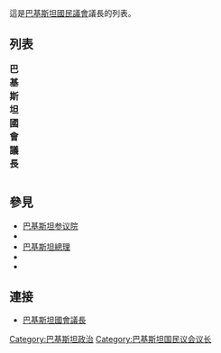 這是[[巴基斯坦|巴基斯坦]][[巴基斯坦國民議會|國民議會]]議長的列表。
{{Politics of Pakistan}}

== 列表 ==
{| class=wikitable border="1" cellpadding="3" cellspacing="2" align="center"
|+'''巴基斯坦國會議長'''
|-
|-
| 任
| 名字
| 稱號
| 任期

|-
| 1
| [[穆罕默德·阿里·真納|穆罕默德·阿里·真納]] 
| 首長
| 1947年8月11日至1948年9月11日
|-
| 2
| {{tsl|en|Maulvi Tamizuddin Khan|穆里夫·泰米茲丁·汗|穆里夫·泰米茲丁·汗}}）
| 首長
| 1948年12月14日至1954年10月24日
|-
| 3
| {{tsl|en|Abdul Wahab Khan|阿卜杜勒·瓦哈卜·汗|阿卜杜勒·瓦哈卜·汗}}）
| 議長
| 1955年8月12日至1958年10月7日
|-
| 4
| {{tsl|en|Maulvi Tamizuddin Khan|穆里夫·泰米茲丁·汗|穆里夫·泰米茲丁·汗}}）
| 議長
| 1962年6月11日至1963年8月19日
|-
| 5
| {{tsl|en|Ch. A.K.M. Fazulul Quader|法魯玆·卡特|法魯玆·卡特}}）
| 議長
| 1963年11月29日至1965年6月12日
|-
| 6
| {{tsl|en|Abdul Jabbar Khan|阿卜杜勒·賈巴爾·汗|阿卜杜勒·賈巴爾·汗}}）
| 議長
| 1965年6月12日至1969年3月29日
|-
| 7
| [[佐勒菲卡爾·阿里·布托|佐勒菲卡爾·阿里·布托]]
| 首長
| 1972年4月14日至1973年4月12日
|-
| 8
| {{tsl|en|Fazal Elahi Chaudhry|法賽·伊萊克·賽特|法賽·伊萊克·賽特}}）
| 議長
| 1972年8月15日至1973年8月7日
|-
| 9
| {{tsl|en|Sahibzada Farooq Ali|薩希布扎德·法魯克·阿里|薩希布扎德·法魯克·阿里}}）
| 議長
| 1973年8月9日至1977年3月27日
|-	
| 10
| [[馬利克·米拉吉·哈立德|馬利克·米拉吉·哈立德]]
| 議長
| 1977年3月27日至1977年7月5日
|-
| 11
| {{tsl|en|Syed Fakhar Imam|塞伊德·法克哈·伊瑪|塞伊德·法克哈·伊瑪}}）
| 議長
| 1985年3月22日至1986年8月26日
|-
| 12
| {{tsl|en|Hamid Nasir Chattha|哈米德·納塞爾·查特|哈米德·納塞爾·查特}}）
| 議長
| 1986年5月31日至1988年12月3日
|-
| 13
| [[馬利克·米拉吉·哈立德|馬利克·米拉吉·哈立德]]
| 議長
| 1988年12月3日至1990年11月4日
|-
| 14
| {{tsl|en|Gohar Ayub Khan|喬哈爾·阿尤布·汗|喬哈爾·阿尤布·汗}}）
| 議長
| 1990年11月4日至1993年10月17日
|-
| 15
| [[优素福·拉扎·吉拉尼|优素福·拉扎·吉拉尼]]
| 議長
| 1993年10月17日至1997年2月16日
|-
| 16
| {{tsl|en|Elahi Bux Soomro|埃拉希·比斯·蘇姆羅|埃拉希·比斯·蘇姆羅}}）
| 議長
| 1997年2月16日至2001年8月20日
|-
| 17
| {{tsl|en|Chaudhry Amir Hussain|喬杜里·阿米爾·侯賽因喬|杜里·阿米爾·侯賽因}}）
| 議長
| 2002年11月19日至2008年3月19日
|-
| 18
| [[法赫米达·米尔扎|法赫米达·米尔扎]]
| 议长
| 2008年3月19日至2013年5月11日
|-
| 19
| {{tsl|en|Ayaz Sadiq|萨达尔·阿亚兹·萨迪克|阿亚兹·萨迪克}}
| 议长
| 2013年5月11日至2018年8月15日
|-
| 20
| [[阿萨德·凯瑟|阿萨德·凯瑟]]
| 议长
| 2018年8月15日至2022年4月9日
|-
| 21
| [[拉贾·佩尔韦兹·阿什拉夫|拉贾·佩尔韦兹·阿什拉夫]]
| 议长
| 2022年4月16日-现任
|}

== 參見 ==
*[[巴基斯坦参议院|巴基斯坦参议院]]
*{{tsl|en|Politics of Pakistan|巴基斯坦政治|巴基斯坦政治}}
*[[巴基斯坦總理|巴基斯坦總理]]
*{{tsl|en|Finance Minister of Pakistan|巴基斯坦財政部長|巴基斯坦財政部長}}
*{{tsl|en|Constitution of Pakistan|巴基斯坦憲法|巴基斯坦憲法}}

== 連接 ==
* [http://www.na.gov.pk  巴基斯坦國會議長] {{Wayback|url=http://www.na.gov.pk/ |date=20110411122343 }}

[[Category:巴基斯坦政治|Category:巴基斯坦政治]]
[[Category:巴基斯坦国民议会议长|Category:巴基斯坦国民议会议长]]